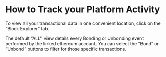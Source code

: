 # How to Track your Platform Activity

To view all your transactional data in one convenient location, click on the “Block Explorer” tab.

The default “ALL'' view details every Bonding or Unbonding event performed by the linked ethereum account. You can select the “Bond” or “Unbond” buttons to filter for those specific transactions.
